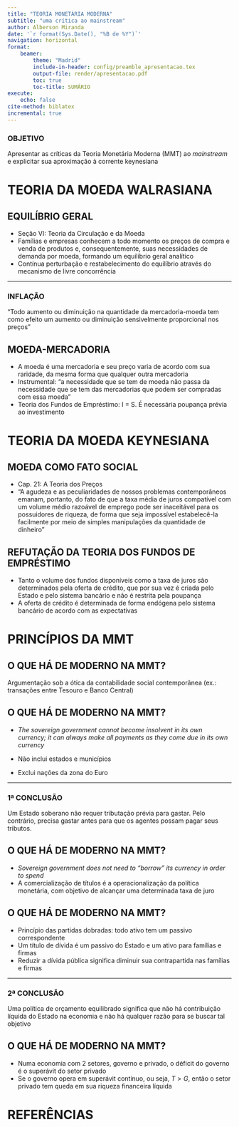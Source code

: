 ```yaml
---
title: "TEORIA MONETÁRIA MODERNA"
subtitle: "uma crítica ao mainstream"
author: Alberson Miranda
date: '`r format(Sys.Date(), "%B de %Y")`'
navigation: horizontal
format:
    beamer:
        theme: "Madrid"
        include-in-header: config/preamble_apresentacao.tex
        output-file: render/apresentacao.pdf
        toc: true
        toc-title: SUMÁRIO
execute:
    echo: false
cite-method: biblatex
incremental: true
---
```


### OBJETIVO

Apresentar as críticas da Teoria Monetária Moderna (MMT) ao *mainstream* e explicitar sua aproximação à corrente keynesiana

# TEORIA DA MOEDA WALRASIANA

## EQUILÍBRIO GERAL

- Seção VI: Teoria da Circulação e da Moeda \cite{walras_leon_compendio_1986}
- Famílias e empresas conhecem a todo momento os preços de compra e venda de produtos e, consequentemente, suas necessidades de demanda por moeda, formando um equilíbrio geral analítico
- Contínua perturbação e restabelecimento do equilíbrio através do mecanismo de livre concorrência

---

### INFLAÇÃO

"Todo aumento ou diminuição na quantidade da mercadoria-moeda tem como efeito um aumento ou diminuição sensivelmente proporcional nos preços"

## MOEDA-MERCADORIA

- A moeda é uma mercadoria e seu preço varia de acordo com sua raridade, da mesma forma que qualquer outra mercadoria
- Instrumental: "a necessidade que se tem de moeda não passa da necessidade que se tem das mercadorias que podem ser compradas com essa moeda"
- Teoria dos Fundos de Empréstimo: I = S. É necessária poupança prévia ao investimento

# TEORIA DA MOEDA KEYNESIANA

## MOEDA COMO FATO SOCIAL

- Cap. 21: A Teoria dos Preços \cite{keynes_teoria_2017}
- "A agudeza e as peculiaridades de nossos problemas contemporâneos emanam, portanto, do fato de que a taxa média de juros compatível com um volume médio razoável de emprego pode ser inaceitável para os possuidores de riqueza, de forma que seja impossível estabelecê-la facilmente por meio de simples manipulações da quantidade de dinheiro"

## REFUTAÇÃO DA TEORIA DOS FUNDOS DE EMPRÉSTIMO

- Tanto o volume dos fundos disponíveis como a taxa de juros são determinados pela oferta de crédito, que por sua vez é criada pelo Estado e pelo sistema bancário e não é restrita pela poupança
- A oferta de crédito é determinada de forma endógena pelo sistema bancário de acordo com as expectativas \cite{resende_camisa_2022}

# PRINCÍPIOS DA MMT

## O QUE HÁ DE MODERNO NA MMT?

Argumentação sob a ótica da contabilidade social contemporânea (ex.: transações entre Tesouro e Banco Central)

## O QUE HÁ DE MODERNO NA MMT?

- *The sovereign government cannot become insolvent in its own currency; it can always make all payments as they come due in its own currency* \cite{wray_modern_2015}

- Não inclui estados e municípios
- Exclui nações da zona do Euro

---

### 1ª CONCLUSÃO

Um Estado soberano não requer tributação prévia para gastar. Pelo contrário, precisa gastar antes para que os agentes possam pagar seus tributos.

## O QUE HÁ DE MODERNO NA MMT?

- *Sovereign government does not need to "borrow" its currency in order to spend* \cite{wray_modern_2015}
- A comercialização de títulos é a operacionalização da política monetária, com objetivo de alcançar uma determinada taxa de juro

## O QUE HÁ DE MODERNO NA MMT?

- Princípio das partidas dobradas: todo ativo tem um passivo correspondente
- Um título de dívida é um passivo do Estado e um ativo para famílias e firmas
- Reduzir a dívida pública significa diminuir sua contrapartida nas famílias e firmas

---

### 2ª CONCLUSÃO

Uma política de orçamento equilibrado significa que não há contribuição líquida do Estado na economia e não há qualquer razão para se buscar tal objetivo

## O QUE HÁ DE MODERNO NA MMT?

- Numa economia com 2 setores, governo e privado, o déficit do governo é o superávit do setor privado
- Se o governo opera em superávit contínuo, ou seja, $T > G$, então o setor privado tem queda em sua riqueza financeira líquida

# REFERÊNCIAS
